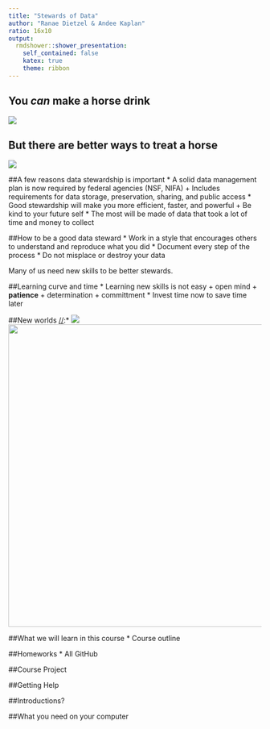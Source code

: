 ```yaml
---
title: "Stewards of Data"
author: "Ranae Dietzel & Andee Kaplan"
ratio: 16x10
output:
  rmdshower::shower_presentation:
    self_contained: false
    katex: true
    theme: ribbon
---
```

[//]:One thing you can expect from this course is the use of comics, cliches, and cultural references
[//]:I know will be the only exposure to culture for some of you

[//]:For example, they say you can lead a horse to water, but you can't make it drink and people often use this metaphor in teaching. But it's not true.

## You *can* make a horse drink
![](images/drinkinghorse.gif)

## But there are better ways to treat a horse
![](images/happyhorse.gif) 

[//]:But more seriously, the title of this course is Data Stewardship, so what we really want you to become are model citizens of science. Since most of us work in Earth Systems, we are probably all familiar with the concept of land stewardship. A person may own a piece of land and may pour their own blood, sweat, and tears into making something of it, but in the end the land is passed to some one else and what they are able to do with that land has already been determined by the person that came before them. If the previous owner treated the land poorly, there will not be much anyone can do without a whole lot of work and investment.  If the previous owner was a good steward, there will be a lot more possibilities of what the land can produce. The same is true for your data. You may feel like all the work you do means that you own your data, but in the end, it will go out into the world and your level of stewardship will determine how much people can do with it. No one can really own data.   

##A few reasons data stewardship is important
 * A solid data management plan is now required by federal agencies (NSF, NIFA)
    + Includes requirements for data storage, preservation, sharing, and public access
 * Good stewardship will make you more efficient, faster, and powerful
    + Be kind to your future self
 * The most will be made of data that took a lot of time and money to collect
 
##How to be a good data steward
 * Work in a style that encourages others to understand and reproduce what you did
 * Document every step of the process
 * Do not misplace or destroy your data
 
 Many of us need new skills to be better stewards.
 
##Learning curve and time
  * Learning new skills is not easy
     + open mind
     + **patience**
     + determination
     + committment
  * Invest time now to save time later
  
 
 
##New worlds 
 [//]:* ![](images/worldscollide.png)
 <img src="images/worldscollide.png" width="600px" />
 
 
##What we will learn in this course
 * Course outline  

##Homeworks
 * All GitHub

##Course Project  

##Getting Help  

##Introductions?

##What you need on your computer


 


